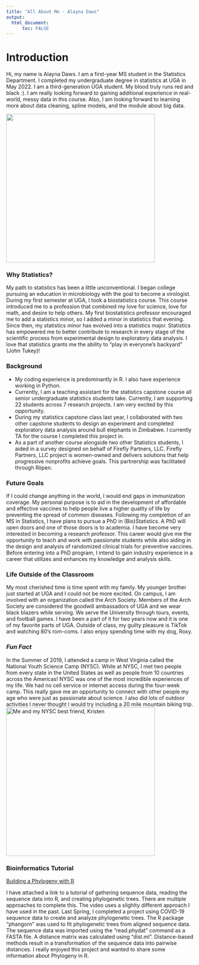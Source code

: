 ```yaml
---
title: "All About Me - Alayna Daws"
output: 
  html_document:
      toc: FALSE
---
```


# Introduction

Hi, my name is Alayna Daws. I am a first-year MS student in the Statistics Department. I completed my undergraduate degree in statistics at UGA in May 2022. I am a third-generation UGA student. My blood truly runs red and black :). I am really looking forward to gaining additional experience in real-world, messy data in this course. Also, I am looking forward to learning more about data cleaning, spline models, and the module about big data.

![](Alayna.png){fig-align="center" width="400"}

### Why Statistics?

My path to statistics has been a little unconventional. I began college pursuing an education in microbiology with the goal to become a virologist. During my first semester at UGA, I took a biostatistics course. This course introduced me to a profession that combined my love for science, love for math, and desire to help others. My first biostatistics professor encouraged me to add a statistics minor, so I added a minor in statistics that evening. Since then, my statistics minor has evolved into a statistics major. Statistics has empowered me to better contribute to research in every stage of the scientific process from experimental design to exploratory data analysis. I love that statistics grants me the ability to "play in everyone's backyard" (John Tukey)!

### Background

-   My coding experience is predominantly in R. I also have experience working in Python.
-   Currently, I am a teaching assistant for the statistics capstone course all senior undergraduate statistics students take. Currently, I am supporting 22 students across 7 research projects. I am very excited by this opportunity.
-   During my statistics capstone class last year, I collaborated with two other capstone students to design an experiment and completed exploratory data analysis around bull elephants in Zimbabwe. I currently TA for the course I completed this project in. 
-   As a part of another course alongside two other Statistics students, I aided in a survey designed on behalf of Firefly Partners, LLC. Firefly Partners, LLC project is women-owned and delivers solutions that help progressive nonprofits achieve goals. This partnership was facilitated through Riipen.

### Future Goals

If I could change anything in the world, I would end gaps in immunization coverage. My personal purpose is to aid in the development of affordable and effective vaccines to help people live a higher quality of life by preventing the spread of common diseases. Following my completion of an MS in Statistics, I have plans to pursue a PhD in (Bio)Statistics. A PhD will open doors and one of those doors is to academia. I have become very interested in becoming a research professor. This career would give me the opportunity to teach and work with passionate students while also aiding in the design and analysis of randomized clinical trials for preventive vaccines. Before entering into a PhD program, I intend to gain industry experience in a career that utilizes and enhances my knowledge and analysis skills.

### Life Outside of the Classroom

My most cherished time is time spent with my family. My younger brother just started at UGA and I could not be more excited. On campus, I am involved with an organization called the Arch Society. Members of the Arch Society are considered the goodwill ambassadors of UGA and we wear black blazers while serving. We serve the University through tours, events, and football games. I have been a part of it for two years now and it is one of my favorite parts of UGA. Outside of class, my guilty pleasure is TikTok and watching 80's rom-coms. I also enjoy spending time with my dog, Roxy.

### *Fun Fact*

In the Summer of 2019, I attended a camp in West Virginia called the National Youth Science Camp (NYSC). While at NYSC, I met two people from every state in the United States as well as people from 10 countries across the Americas! NYSC was one of the most incredible experiences of my life. We had no cell service or internet access during the four-week camp. This really gave me an opportunity to connect with other people my age who were just as passionate about science. I also did lots of outdoor activities I never thought I would try including a 20 mile mountain biking trip. ![Me and my NYSC best friend, Kristen](NYSC.png){fig-align="center" width="400"}

### Bioinformatics Tutorial

[Building a Phylogeny with R](https://www.youtube.com/watch?v=6SRS8vyvxcc&t=417s)

I have attached a link to a tutorial of gathering sequence data, reading the sequence data into R, and creating phylogenetic trees. There are multiple approaches to complete this. The video uses a slighlty different approach I have used in the past. Last Spring, I completed a project using COVID-19 sequence data to create and analyze phylogenetic trees. The R package "phangorn" was used to fit phylogenetic trees from aligned sequence data. The sequence data was imported using the "read.phydat" command as a FASTA file. A distance matrix was calculated using "dist.ml". Distance-based methods result in a transformation of the sequence data into pairwise distances. I really enjoyed this project and wanted to share some information about Phylogeny in R.
